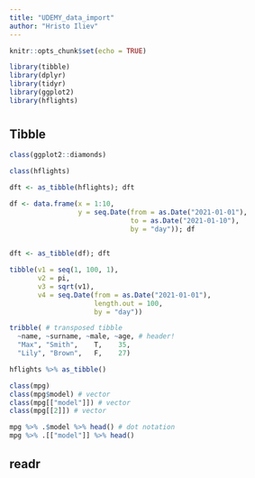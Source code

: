 ```yaml
---
title: "UDEMY_data_import"
author: "Hristo Iliev"
---
```


```r
knitr::opts_chunk$set(echo = TRUE)
```

```r
library(tibble)
library(dplyr)
library(tidyr)
library(ggplot2)
library(hflights)
```

# {.tabset}

## **Tibble**

```r
class(ggplot2::diamonds)

class(hflights)

dft <- as_tibble(hflights); dft

df <- data.frame(x = 1:10,
                 y = seq.Date(from = as.Date("2021-01-01"),
                              to = as.Date("2021-01-10"),
                              by = "day")); df
 

dft <- as_tibble(df); dft

tibble(v1 = seq(1, 100, 1),
       v2 = pi,
       v3 = sqrt(v1),
       v4 = seq.Date(from = as.Date("2021-01-01"),
                     length.out = 100,
                     by = "day"))

tribble( # transposed tibble
  ~name, ~surname, ~male, ~age, # header!
  "Max", "Smith",    T,    35,
  "Lily", "Brown",   F,    27)

hflights %>% as_tibble()

class(mpg)
class(mpg$model) # vector
class(mpg[["model"]]) # vector
class(mpg[[2]]) # vector

mpg %>% .$model %>% head() # dot notation
mpg %>% .[["model"]] %>% head()
```

## **readr**

